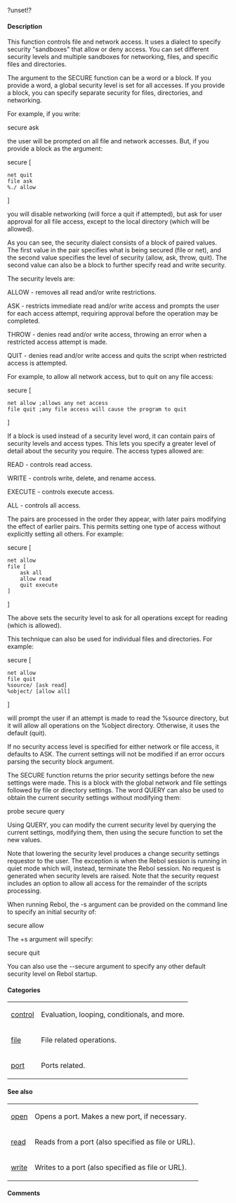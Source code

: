 ?unset!?

==== Description ==== 


This function controls file and network access. It uses a dialect to specify security "sandboxes" that allow or deny access. You can set different security levels and multiple sandboxes for networking, files, and specific files and directories.

The argument to the SECURE function can be a word or a block. If you provide a word, a global security level is set for all accesses. If you provide a block, you can specify separate security for files, directories, and networking.

For example, if you write:



secure ask

the user will be prompted on all file and network accesses. But, if you provide a block as the argument:



secure [

<pre>
net quit
file ask
%./ allow
</pre>

]

you will disable networking (will force a quit if attempted), but ask for user approval for all file access, except to the local directory (which will be allowed).

As you can see, the security dialect consists of a block of paired values. The first value in the pair specifies what is being secured (file or net), and the second value specifies the level of security (allow, ask, throw, quit). The second value can also be a block to further specify read and write security.

The security levels are:

ALLOW - removes all read and/or write restrictions.

ASK - restricts immediate read and/or write access and prompts the user for each access attempt, requiring approval before the operation may be completed.

THROW - denies read and/or write access, throwing an error when a restricted access attempt is made.

QUIT - denies read and/or write access and quits the script when restricted access is attempted.

For example, to allow all network access, but to quit on any file access:



secure [

<pre>
net allow ;allows any net access
file quit ;any file access will cause the program to quit
</pre>

]

If a block is used instead of a security level word, it can contain pairs of security levels and access types. This lets you specify a greater level of detail about the security you require. The access types allowed are:

READ - controls read access.

WRITE - controls write, delete, and rename access.

EXECUTE - controls execute access.

ALL - controls all access.

The pairs are processed in the order they appear, with later pairs modifying the effect of earlier pairs. This permits setting one type of access without explicitly setting all others. For example:



secure [

<pre>
net allow
file [
    ask all
    allow read
    quit execute
]
</pre>

]

The above sets the security level to ask for all operations except for reading (which is allowed).

This technique can also be used for individual files and directories. For example:



secure [

<pre>
net allow
file quit
%source/ [ask read]
%object/ [allow all]
</pre>

]

will prompt the user if an attempt is made to read the %source directory, but it will allow all operations on the %object directory. Otherwise, it uses the default (quit).

If no security access level is specified for either network or file access, it defaults to ASK. The current settings will not be modified if an error occurs parsing the security block argument.

The SECURE function returns the prior security settings before the new settings were made. This is a block with the global network and file settings followed by file or directory settings. The word QUERY can also be used to obtain the current security settings without modifying them:



probe secure query

Using QUERY, you can modify the current security level by querying the current settings, modifying them, then using the secure function to set the new values.

Note that lowering the security level produces a change security settings requestor to the user. The exception is when the Rebol session is running in quiet mode which will, instead, terminate the Rebol session. No request is generated when security levels are raised. Note that the security request includes an option to allow all access for the remainder of the scripts processing.

When running Rebol, the -s argument can be provided on the command line to specify an initial security of:



secure allow

The +s argument will specify:



secure quit

You can also use the --secure argument to specify any other default security level on Rebol startup.



==== Categories ==== 


{|
| [[Categories control|control]] 
| Evaluation, looping, conditionals, and more. 
|- 
| [[Categories file|file]] 
| File related operations. 
|- 
| [[Categories port|port]] 
| Ports related. 
|}

==== See also ==== 


{|
| [[Words open|open]] 
| Opens a port. Makes a new port, if necessary. 
|- 
| [[Words read|read]] 
| Reads from a port (also specified as file or URL). 
|- 
| [[Words write|write]] 
| Writes to a port (also specified as file or URL). 
|}

==== Comments ==== 


<blockquote>
{|
|}</blockquote>
